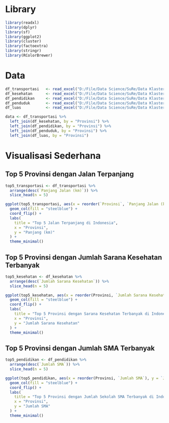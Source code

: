 




# Library

```r
library(readxl)
library(dplyr)
library(sf)
library(ggplot2)
library(cluster)
library(factoextra)
library(stringr)
library(RColorBrewer)
```

# Data

```r
df_transportasi   <- read_excel("D:/File/Data Science/SuRe/Data Klastering.xlsx", sheet = "Transportasi")
df_kesehatan      <- read_excel("D:/File/Data Science/SuRe/Data Klastering.xlsx", sheet = "Kesehatan")
df_pendidikan     <- read_excel("D:/File/Data Science/SuRe/Data Klastering.xlsx", sheet = "Pendidikan")
df_penduduk       <- read_excel("D:/File/Data Science/SuRe/Data Klastering.xlsx", sheet = "Penduduk")
df_luas           <- read_excel("D:/File/Data Science/SuRe/Data Klastering.xlsx", sheet = "Luas")

data <- df_transportasi %>%
  left_join(df_kesehatan, by = "Provinsi") %>%
  left_join(df_pendidikan, by = "Provinsi") %>%
  left_join(df_penduduk, by = "Provinsi") %>%
  left_join(df_luas, by = "Provinsi")
```

# Visualisasi Sederhana
## Top 5 Provinsi dengan Jalan Terpanjang

```r
top5_transportasi <- df_transportasi %>%
  arrange(desc(`Panjang Jalan (km)`)) %>%
  slice_head(n = 5)

ggplot(top5_transportasi, aes(x = reorder(`Provinsi`, `Panjang Jalan (km)`), y = `Panjang Jalan (km)`)) +
  geom_col(fill = "steelblue") +
  coord_flip() +
  labs(
    title = "Top 5 Jalan Terpanjang di Indonesia",
    x = "Provinsi",
    y = "Panjang (km)"
  ) +
  theme_minimal()
```

## Top 5 Provinsi dengan Jumlah Sarana Kesehatan Terbanyak

```r
top5_kesehatan <- df_kesehatan %>%
  arrange(desc(`Jumlah Sarana Kesehatan`)) %>%
  slice_head(n = 5)

ggplot(top5_kesehatan, aes(x = reorder(Provinsi, `Jumlah Sarana Kesehatan`), y = `Jumlah Sarana Kesehatan`)) +
  geom_col(fill = "steelblue") +
  coord_flip() +
  labs(
    title = "Top 5 Provinsi dengan Sarana Kesehatan Terbanyak di Indonesia",
    x = "Provinsi",
    y = "Jumlah Sarana Kesehatan"
  ) +
  theme_minimal()
```

## Top 5 Provinsi dengan Jumlah SMA Terbanyak

```r
top5_pendidikan <- df_pendidikan %>%
  arrange(desc(`Jumlah SMA`)) %>%
  slice_head(n = 5)

ggplot(top5_pendidikan, aes(x = reorder(Provinsi, `Jumlah SMA`), y = `Jumlah SMA`)) +
  geom_col(fill = "steelblue") +
  coord_flip() +
  labs(
    title = "Top 5 Provinsi dengan Jumlah Sekolah SMA Terbanyak di Indonesia",
    x = "Provinsi",
    y = "Jumlah SMA"
  ) +
  theme_minimal()
```

